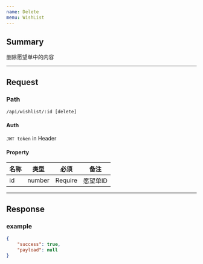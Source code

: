```yaml
---
name: Delete
menu: WishList
---
```

## Summary
删除愿望单中的内容

---

## Request
### Path
`/api/wishlist/:id [delete]`

#### Auth
`JWT token` in Header


#### Property
| 名称 |类型|必须|备注|
|---|---|---|---|
| id | number |Require|  愿望单ID |

---

## Response

### example
```json
{
    "success": true,
    "payload": null
}
```



